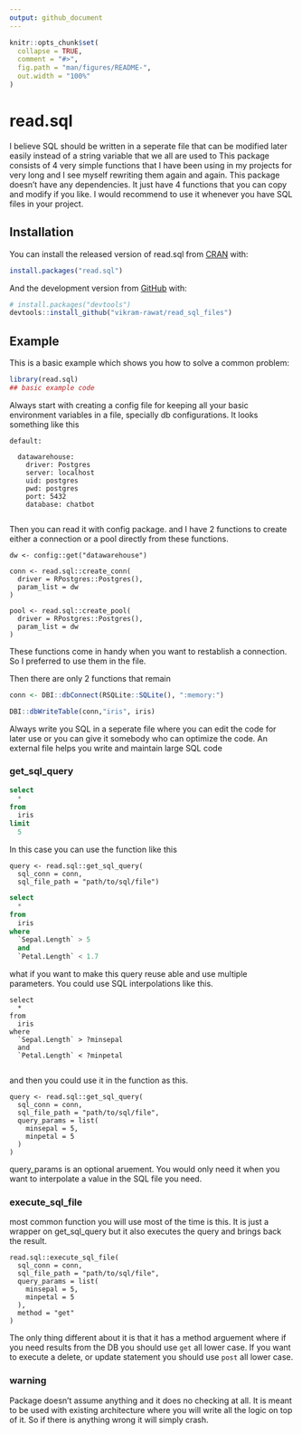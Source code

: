 ```yaml
---
output: github_document
---
```


<!-- README.md is generated from README.Rmd. Please edit that file -->

```r
knitr::opts_chunk$set(
  collapse = TRUE,
  comment = "#>",
  fig.path = "man/figures/README-",
  out.width = "100%"
)
```

# read.sql

<!-- badges: start -->
<!-- badges: end -->

I believe SQL should be written in a seperate file that can be modified later easily instead of a string variable that we all are used to This package consists of 4 very simple functions that I have been using in my projects for very long and I see myself rewriting them again and again. This package doesn't have any dependencies. It just have 4 functions that you can copy and modify if you like. I would recommend to use it whenever you have SQL files in your project.

## Installation

You can install the released version of read.sql from [CRAN](https://CRAN.R-project.org) with:

``` r
install.packages("read.sql")
```

And the development version from [GitHub](https://github.com/) with:

``` r
# install.packages("devtools")
devtools::install_github("vikram-rawat/read_sql_files")
```
## Example

This is a basic example which shows you how to solve a common problem:

```r
library(read.sql)
## basic example code
```

Always start with creating a config file for keeping all your basic environment variables in a file, specially db configurations. It looks something like this

```
default:

  datawarehouse:
    driver: Postgres
    server: localhost
    uid: postgres
    pwd: postgres
    port: 5432
    database: chatbot
  

```

Then you can read it with config package. and I have 2 functions to create either a connection or a pool directly from these functions.

```
dw <- config::get("datawarehouse")

conn <- read.sql::create_conn(
  driver = RPostgres::Postgres(),
  param_list = dw
)

pool <- read.sql::create_pool(
  driver = RPostgres::Postgres(),
  param_list = dw
)

```
These functions come in handy when you want to restablish a connection. So I preferred to use them in the file.

Then there are only 2 functions that remain

```r

conn <- DBI::dbConnect(RSQLite::SQLite(), ":memory:")

DBI::dbWriteTable(conn,"iris", iris)

```

Always write you SQL in a seperate file where you can edit the code for later use or you can give it somebody who can optimize the code. An external file helps you write and maintain large SQL code

### get_sql_query

```sql

select
  * 
from 
  iris 
limit 
  5

```
In this case you can use the function like this

```
query <- read.sql::get_sql_query(
  sql_conn = conn,
  sql_file_path = "path/to/sql/file")

```

```sql

select 
  * 
from 
  iris 
where 
  `Sepal.Length` > 5   
  and 
  `Petal.Length` < 1.7

```

what if you want to make this query reuse able and use multiple parameters. You could use SQL interpolations like this.

```
select 
  * 
from 
  iris 
where 
  `Sepal.Length` > ?minsepal   
  and 
  `Petal.Length` < ?minpetal
  
```

and then you could use it in the function as this.

```
query <- read.sql::get_sql_query(
  sql_conn = conn,
  sql_file_path = "path/to/sql/file",
  query_params = list(
    minsepal = 5,
    minpetal = 5
  )
)

```
query_params is an optional aruement. You would only need it when you want to interpolate a value in the SQL file you need.

### execute_sql_file

most common function you will use most of the time is this. It is just a wrapper on get_sql_query but it also executes the query and brings back the result.

```
read.sql::execute_sql_file(
  sql_conn = conn,
  sql_file_path = "path/to/sql/file",
  query_params = list(
    minsepal = 5,
    minpetal = 5
  ),
  method = "get"
)
```
The only thing different about it is that it has a method arguement where if you need results from the DB you should use `get` all lower case. If you want to execute a delete, or update statement you should use `post` all lower case.

### warning

Package doesn't assume anything and it does no checking at all. It is meant to be used with existing architecture where you will write all the logic on top of it. So if there is anything wrong it will simply crash.
